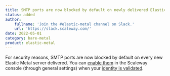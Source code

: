 ```yaml
---
title: SMTP ports are now blocked by default on newly delivered Elastic Metal servers
status: added
author:
    fullname: 'Join the #elastic-metal channel on Slack.'
    url: 'https://slack.scaleway.com/'
date: 2022-05-01
category: bare-metal
product: elastic-metal
---
```


For security reasons, SMTP ports are now blocked by default on every new Elastic Metal server delivered.
You can [enable them](/elastic-metal/how-to/enable-smtp/) in the Scaleway console (through general settings) when your [identity is validated](/account/how-to/verify-identity/).